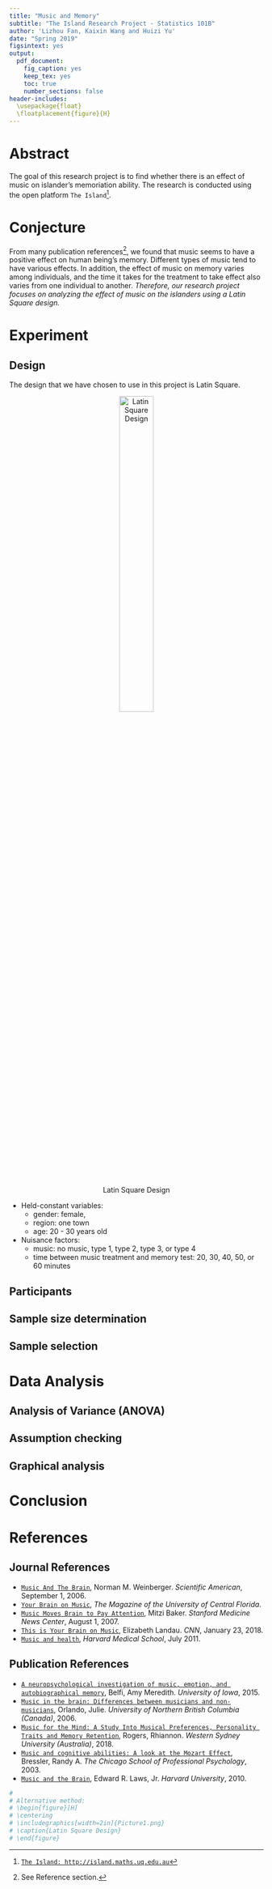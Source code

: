 ```yaml
---
title: "Music and Memory"
subtitle: "The Island Research Project - Statistics 101B"
author: 'Lizhou Fan, Kaixin Wang and Huizi Yu'
date: "Spring 2019"
figsintext: yes
output:
  pdf_document:
    fig_caption: yes
    keep_tex: yes
    toc: true
    number_sections: false
header-includes: 
  \usepackage{float}
  \floatplacement{figure}{H}
---
```


# Abstract

The goal of this research project is to find whether there is an effect of music on islander's memoriation ability. The research is conducted using the open platform `The Island`[^1].

# Conjecture

From many publication references[^2], we found that music seems to have a positive effect on human being's memory. Different types of music tend to have various effects. In addition, the effect of music on memory varies among individuals, and the time it takes for the treatment to take effect also varies from one individual to another. *Therefore, our research project focuses on analyzing the effect of music on the islanders using a Latin Square design.*

# Experiment

## Design

The design that we have chosen to use in this project is Latin Square. 

<center>

![Latin Square Design](Picture1.png){width=40%}

</center>

- Held-constant variables: 
    + gender: female, 
    + region: one town
    + age: 20 - 30 years old
- Nuisance factors:
    + music: no music, type 1, type 2, type 3, or type 4
    + time between music treatment and memory test: 20, 30, 40, 50, or 60 minutes

## Participants

## Sample size determination

## Sample selection

# Data Analysis

## Analysis of Variance (ANOVA)

## Assumption checking

## Graphical analysis

# Conclusion

# References

## Journal References

- [`Music And The Brain`](https://www.scientificamerican.com/article/music-and-the-brain-2006-09/), Norman M. Weinberger. *Scientific American*, September 1, 2006.
- [`Your Brain on Music`](https://www.ucf.edu/pegasus/your-brain-on-music/), *The Magazine of the University of Central Florida*.
- [`Music Moves Brain to Pay Attention`](https://med.stanford.edu/news/all-news/2007/07/music-moves-brain-to-pay-attention-stanford-study-finds.html), Mitzi Baker. *Stanford Medicine News Center*, August 1, 2007.
- [`This is Your Brain on Music`](https://www.cnn.com/2013/04/15/health/brain-music-research/index.html), Elizabeth Landau. *CNN*, January 23, 2018.
- [`Music and health`](https://www.health.harvard.edu/staying-healthy/music-and-health), *Harvard Medical School*, July 2011.

## Publication References

- [`A neuropsychological investigation of music, emotion, and autobiographical memory`](https://search.proquest.com/docview/1701283142?pq-origsite=summon&accountid=14512), Belfi, Amy Meredith. *University of Iowa*, 2015. 
- [`Music in the brain: Differences between musicians and non-musicians`](https://search.proquest.com/docview/304910597?pq-origsite=summon&accountid=14512), Orlando, Julie. *University of Northern British Columbia (Canada)*, 2006. 
- [`Music for the Mind: A Study Into Musical Preferences, Personality Traits and Memory Retention`](https://search.proquest.com/docview/2083960675?accountid=14512), Rogers, Rhiannon. *Western Sydney University (Australia)*, 2018. 
- [`Music and cognitive abilities: A look at the Mozart Effect`](https://search.proquest.com/docview/305228684?pq-origsite=summon&accountid=14512), Bressler, Randy A. *The Chicago School of Professional Psychology*, 2003. 
- [`Music and the Brain`](https://www.sciencedirect.com/science/article/pii/S1878875010001129), Edward R. Laws, Jr. *Harvard University*, 2010. 


[^1]: [`The Island: http://island.maths.uq.edu.au`](`http://island.maths.uq.edu.au`)
[^2]: See Reference section.

```r
# 
# Alternative method:
# \begin{figure}[H]
# \centering
# \includegraphics[width=2in]{Picture1.png}
# \caption{Latin Square Design}
# \end{figure}
```

